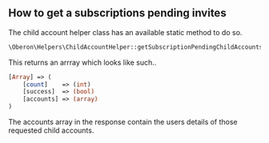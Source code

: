 ## How to get a subscriptions pending invites

The child account helper class has an available static method to do so.

```php
\Oberon\Helpers\ChildAccountHelper::getSubscriptionPendingChildAccounts({subscription_id});
```

This returns an arrray which looks like such..


```php
[Array] => (
    [count]    => (int)
    [success]  => (bool)
    [accounts] => (array)
)
```

The accounts array in the response contain the users details of those requested child accounts.